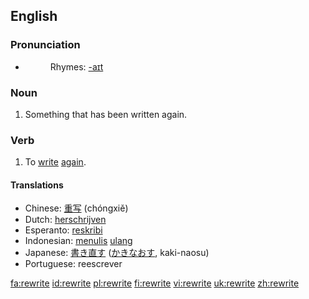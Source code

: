 ==English==

===Pronunciation===
* {{IPA|/ɻi'ɻaɪt/}}
*:Rhymes: [[Rhymes:English:-aɪt|-aɪt]]

===Noun===
{{en-noun}}

# Something that has been written again.

===Verb===
{{en-verb|rewrites|rewriting|rewrote|rewritten}}

# To [[write]] [[again]].

====Translations====
*Chinese: [[重写]] (chóngxiě)
*Dutch: [[herschrijven]]
*Esperanto: [[reskribi]]
*Indonesian: [[tulis|menulis]] [[ulang]]
*Japanese: [[書き直す]] ([[かきなおす]], kaki-naosu)
*Portuguese: reescrever

[[fa:rewrite]]
[[id:rewrite]]
[[pl:rewrite]]
[[fi:rewrite]]
[[vi:rewrite]]
[[uk:rewrite]]
[[zh:rewrite]]